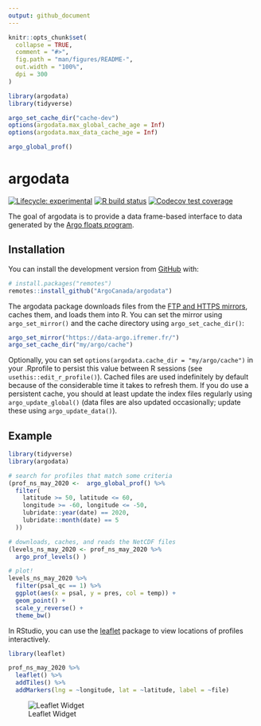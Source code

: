 ```yaml
---
output: github_document
---
```


<!-- README.md is generated from README.Rmd. Please edit that file -->

```r
knitr::opts_chunk$set(
  collapse = TRUE,
  comment = "#>",
  fig.path = "man/figures/README-",
  out.width = "100%",
  dpi = 300
)

library(argodata)
library(tidyverse)

argo_set_cache_dir("cache-dev")
options(argodata.max_global_cache_age = Inf)
options(argodata.max_data_cache_age = Inf)

argo_global_prof()
```

# argodata

<!-- badges: start -->
[![Lifecycle: experimental](https://img.shields.io/badge/lifecycle-experimental-orange.svg)](https://www.tidyverse.org/lifecycle/#experimental)
[![R build status](https://github.com/ArgoCanada/argodata/workflows/R-CMD-check/badge.svg)](https://github.com/ArgoCanada/argodata/actions)
[![Codecov test coverage](https://codecov.io/gh/ArgoCanada/argodata/branch/master/graph/badge.svg)](https://codecov.io/gh/ArgoCanada/argodata?branch=master)
<!-- badges: end -->

The goal of argodata is to provide a data frame-based interface to data generated by the [Argo floats program](https://argo.ucsd.edu/).

## Installation

You can install the development version from [GitHub](https://github.com/) with:

``` r
# install.packages("remotes")
remotes::install_github("ArgoCanada/argodata")
```

The argodata package downloads files from the [FTP and HTTPS mirrors](http://www.argodatamgt.org/Access-to-data/Access-via-FTP-or-HTTPS-on-GDAC), caches them, and loads them into R. You can set the mirror using `argo_set_mirror()` and the cache directory using `argo_set_cache_dir()`:

```r
argo_set_mirror("https://data-argo.ifremer.fr/")
argo_set_cache_dir("my/argo/cache")
```

Optionally, you can set `options(argodata.cache_dir = "my/argo/cache")` in your .Rprofile to persist this value between R sessions (see `usethis::edit_r_profile()`). Cached files are used indefinitely by default because of the considerable time it takes to refresh them. If you do use a persistent cache, you should at least update the index files regularly using `argo_update_global()` (data files are also updated occasionally; update these using `argo_update_data()`).

## Example

```r
library(tidyverse)
library(argodata)

# search for profiles that match some criteria
(prof_ns_may_2020 <-  argo_global_prof() %>% 
  filter(
    latitude >= 50, latitude <= 60,
    longitude >= -60, longitude <= -50,
    lubridate::year(date) == 2020, 
    lubridate::month(date) == 5
  ))

# downloads, caches, and reads the NetCDF files
(levels_ns_may_2020 <- prof_ns_may_2020 %>% 
  argo_prof_levels() )

# plot!
levels_ns_may_2020 %>% 
  filter(psal_qc == 1) %>% 
  ggplot(aes(x = psal, y = pres, col = temp)) +
  geom_point() +
  scale_y_reverse() +
  theme_bw()
```

In RStudio, you can use the [leaflet](https://rstudio.github.io/leaflet/) package to view locations of profiles interactively.

```r
library(leaflet)

prof_ns_may_2020 %>% 
  leaflet() %>% 
  addTiles() %>% 
  addMarkers(lng = ~longitude, lat = ~latitude, label = ~file)
```

![Leaflet Widget](man/figures/README-leaflet.png)
